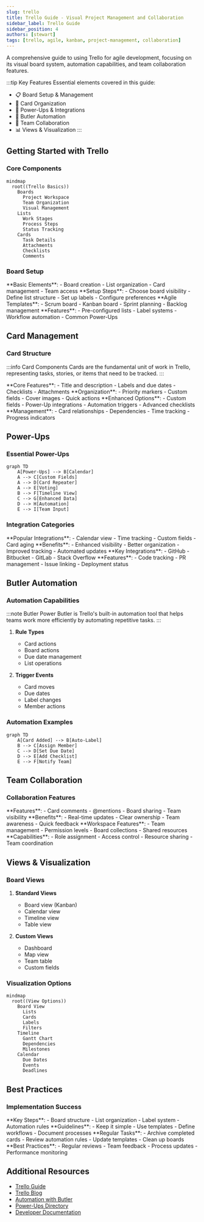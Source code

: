 ```yaml
---
slug: trello
title: Trello Guide - Visual Project Management and Collaboration
sidebar_label: Trello Guide
sidebar_position: 4
authors: [stewart]
tags: [trello, agile, kanban, project-management, collaboration]
---
```



A comprehensive guide to using Trello for agile development, focusing on its visual board system, automation capabilities, and team collaboration features.

<!-- truncate -->

:::tip Key Features
Essential elements covered in this guide:

- 📋 Board Setup & Management
- 🎴 Card Organization
- 🔌 Power-Ups & Integrations
- 🤖 Butler Automation
- 👥 Team Collaboration
- 📊 Views & Visualization
  :::

## Getting Started with Trello

### Core Components

```mermaid
mindmap
  root((Trello Basics))
    Boards
      Project Workspace
      Team Organization
      Visual Management
    Lists
      Work Stages
      Process Steps
      Status Tracking
    Cards
      Task Details
      Attachments
      Checklists
      Comments
```

### Board Setup

<Tabs>
  <TabItem value="structure" label="Board Structure" default>
    **Basic Elements**: - Board creation - List organization - Card management -
    Team access **Setup Steps**: - Choose board visibility - Define list
    structure - Set up labels - Configure preferences
  </TabItem>
  <TabItem value="templates" label="Board Templates">
    **Agile Templates**: - Scrum board - Kanban board - Sprint planning -
    Backlog management **Features**: - Pre-configured lists - Label systems -
    Workflow automation - Common Power-Ups
  </TabItem>
</Tabs>

## Card Management

### Card Structure

:::info Card Components
Cards are the fundamental unit of work in Trello, representing tasks, stories, or items that need to be tracked.
:::

<Tabs>
  <TabItem value="basics" label="Basic Elements" default>
    **Core Features**: - Title and description - Labels and due dates -
    Checklists - Attachments **Organization**: - Priority markers - Custom
    fields - Cover images - Quick actions
  </TabItem>
  <TabItem value="advanced" label="Advanced Features">
    **Enhanced Options**: - Custom fields - Power-Up integrations - Automation
    triggers - Advanced checklists **Management**: - Card relationships -
    Dependencies - Time tracking - Progress indicators
  </TabItem>
</Tabs>

## Power-Ups

### Essential Power-Ups

```mermaid
graph TD
    A[Power-Ups] --> B[Calendar]
    A --> C[Custom Fields]
    A --> D[Card Repeater]
    A --> E[Voting]
    B --> F[Timeline View]
    C --> G[Enhanced Data]
    D --> H[Automation]
    E --> I[Team Input]
```

### Integration Categories

<Tabs>
  <TabItem value="productivity" label="Productivity Tools" default>
    **Popular Integrations**: - Calendar view - Time tracking - Custom fields -
    Card aging **Benefits**: - Enhanced visibility - Better organization -
    Improved tracking - Automated updates
  </TabItem>
  <TabItem value="development" label="Development Tools">
    **Key Integrations**: - GitHub - Bitbucket - GitLab - Stack Overflow
    **Features**: - Code tracking - PR management - Issue linking - Deployment
    status
  </TabItem>
</Tabs>

## Butler Automation

### Automation Capabilities

:::note Butler Power
Butler is Trello's built-in automation tool that helps teams work more efficiently by automating repetitive tasks.
:::

1. **Rule Types**

   - Card actions
   - Board actions
   - Due date management
   - List operations

2. **Trigger Events**
   - Card moves
   - Due dates
   - Label changes
   - Member actions

### Automation Examples

```mermaid
graph TD
    A[Card Added] --> B[Auto-Label]
    B --> C[Assign Member]
    C --> D[Set Due Date]
    D --> E[Add Checklist]
    E --> F[Notify Team]
```

## Team Collaboration

### Collaboration Features

<Tabs>
  <TabItem value="communication" label="Communication Tools" default>
    **Features**: - Card comments - @mentions - Board sharing - Team visibility
    **Benefits**: - Real-time updates - Clear ownership - Team awareness - Quick
    feedback
  </TabItem>
  <TabItem value="organization" label="Team Organization">
    **Workspace Features**: - Team management - Permission levels - Board
    collections - Shared resources **Capabilities**: - Role assignment - Access
    control - Resource sharing - Team coordination
  </TabItem>
</Tabs>

## Views & Visualization

### Board Views

1. **Standard Views**

   - Board view (Kanban)
   - Calendar view
   - Timeline view
   - Table view

2. **Custom Views**
   - Dashboard
   - Map view
   - Team table
   - Custom fields

### Visualization Options

```mermaid
mindmap
  root((View Options))
    Board View
      Lists
      Cards
      Labels
      Filters
    Timeline
      Gantt Chart
      Dependencies
      Milestones
    Calendar
      Due Dates
      Events
      Deadlines
```

## Best Practices

### Implementation Success

<Tabs>
  <TabItem value="setup" label="Initial Setup" default>
    **Key Steps**: - Board structure - List organization - Label system -
    Automation rules **Guidelines**: - Keep it simple - Use templates - Define
    workflows - Document processes
  </TabItem>
  <TabItem value="maintenance" label="Ongoing Maintenance">
    **Regular Tasks**: - Archive completed cards - Review automation rules -
    Update templates - Clean up boards **Best Practices**: - Regular reviews -
    Team feedback - Process updates - Performance monitoring
  </TabItem>
</Tabs>

## Additional Resources

- [Trello Guide](https://trello.com/guide)
- [Trello Blog](https://blog.trello.com/)
- [Automation with Butler](https://trello.com/butler-automation)
- [Power-Ups Directory](https://trello.com/power-ups)
- [Developer Documentation](https://developer.atlassian.com/cloud/trello/)
